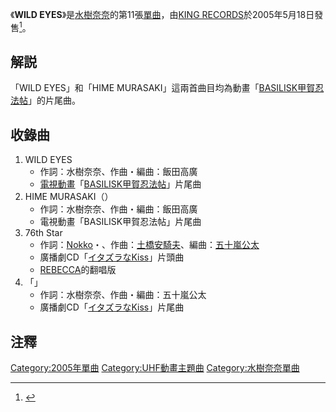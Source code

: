 {{Infobox Single 
| Name           = WILD EYES
| Cover          = Wild_Eyes_CD.jpg
| Cover Size   = 
| Caption        = 
| Artist         = [[水樹奈奈|水樹奈奈]]
| from Album     = [[HYBRID_UNIVERSE|HYBRID UNIVERSE]]
| A-side         = 
| B-side         = 
| Released       = 2005年5月18日
| Format         = [[單曲|單曲]]
| Recorded       = 
| Genre          = [[J-POP|J-POP]]（[[動畫歌曲|動畫歌曲]]）
| Length         = 17分41秒
| Label          = KING RECORDS
| Writer         =水樹奈奈、[[飯田高廣|飯田高廣]]、<br />[[NOKKO|Nokko]]、{{lang|ja|沢ちひろ}}、[[土橋安騎夫|土橋安騎夫]]
| Producer       = 
| Certification  = 
| Chart position = *單週最高順位13位（[[Oricon|Oricon]]）
* 最高1位（[[A&G_Media_Station|A&G Media Station]]）
| Last single    = [[innocent_starter|innocent starter]]<br />（2004年）
| This single    = '''WILD EYES'''<br />（2005年）
| Next single    = [[ETERNAL_BLAZE|ETERNAL BLAZE]]<br />（2005年）
}}

《'''WILD EYES'''》是[[水樹奈奈|水樹奈奈]]的第11張[[單曲|單曲]]，由[[KING_RECORDS|KING RECORDS]]於2005年5月18日發售<ref>{{cite web|url=http://www.basilisk.jp/goods/cd01.html|title=BASILISK甲賀忍法帖官方網站|accessdate=2009-05-03|work=|publisher=basilisk.jp|date=|deadurl=yes|archiveurl=https://web.archive.org/web/20090414182503/http://www.basilisk.jp/goods/cd01.html|archivedate=2009-04-14}}</ref>。

== 解説 ==
「WILD EYES」和「HIME MURASAKI」這兩首曲目均為動畫「[[BASILISK甲賀忍法帖|BASILISK甲賀忍法帖]]」的片尾曲。

== 收錄曲 ==
# WILD EYES
#* 作詞：水樹奈奈、作曲・編曲：飯田高廣
#* [[電視動畫|電視動畫]]「[[BASILISK甲賀忍法帖|BASILISK甲賀忍法帖]]」片尾曲 
# HIME MURASAKI（{{lang|ja|ヒメムラサキ}}）
#* 作詞：水樹奈奈、作曲・編曲：飯田高廣
#* 電視動畫「BASILISK甲賀忍法帖」片尾曲
# 76th Star
#* 作詞：[[NOKKO|Nokko]]・{{lang|ja|沢ちひろ}}、作曲：[[土橋安騎夫|土橋安騎夫]]、編曲：[[五十嵐公太|五十嵐公太]]
#* 廣播劇CD「[[イタズラなKiss|イタズラなKiss]]」片頭曲
#* [[REBECCA|REBECCA]]的翻唱版
# 「{{lang|ja|好き！}}」
#* 作詞：水樹奈奈、作曲・編曲：五十嵐公太
#* 廣播劇CD「[[イタズラなKiss|イタズラなKiss]]」片尾曲

== 注釋 ==
{{reflist}}

{{水樹奈奈}}
{{DEFAULTSORT:Wild Eyes}}

[[Category:2005年單曲|Category:2005年單曲]]
[[Category:UHF動畫主題曲|Category:UHF動畫主題曲]]
[[Category:水樹奈奈單曲|Category:水樹奈奈單曲]]